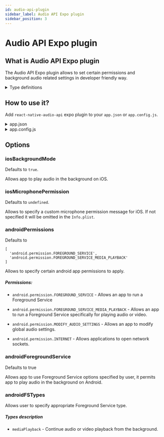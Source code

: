 ```yaml
---
id: audio-api-plugin
sidebar_label: Audio API Expo plugin
sidebar_position: 3
---
```


# Audio API Expo plugin

## What is Audio API Expo plugin

The Audio API Expo plugin allows to set certain permissions and
background audio related settings in developer friendly way.

<details>
<summary>Type definitions</summary>

```typescript
interface Options {
  iosMicrophonePermission?: string;
  iosBackgroundMode: boolean;
  androidPermissions: string[];
  androidForegroundService: boolean;
  androidFSTypes: string[];
}
```

</details>

## How to use it?

Add `react-native-audio-api` expo plugin to your `app.json` or `app.config.js`.

<details>
<summary>app.json</summary>
```javascript
{
  "plugins": [
    [
      "react-native-audio-api",
      {
        "iosBackgroundMode": true,
        "iosMicrophonePermission": "This app requires access to the microphone to record audio.",
        "androidPermissions" : [
          "android.permission.MODIFY_AUDIO_SETTINGS",
          "android.permission.FOREGROUND_SERVICE",
          "android.permission.FOREGROUND_SERVICE_MEDIA_PLAYBACK"
        ],
        "androidForegroundService": true,
        "androidFSTypes": [
          "mediaPlayback"
        ]
      }
    ]
  ]
}
```
</details>

<details>
<summary>app.config.js</summary>
```javascript
export default {
  ...
  "plugins": [
    [
      "react-native-audio-api",
      {
        "iosBackgroundMode": true,
        "iosMicrophonePermission": "This app requires access to the microphone to record audio.",
        "androidPermissions" : [
          "android.permission.MODIFY_AUDIO_SETTINGS",
          "android.permission.FOREGROUND_SERVICE",
          "android.permission.FOREGROUND_SERVICE_MEDIA_PLAYBACK"
        ],
        "androidForegroundService": true,
        "androidFSTypes": [
          "mediaPlayback"
        ]
      }
    ]
  ]
};
```
</details>

## Options

### iosBackgroundMode

Defaults to `true`.

Allows app to play audio in the background on iOS.

### iosMicrophonePermission

Defaults to `undefined`.

Allows to specify a custom microphone permission message for iOS. If not specified it will be omitted in the `Info.plist`.

### androidPermissions

Defaults to

```
[
  'android.permission.FOREGROUND_SERVICE',
  'android.permission.FOREGROUND_SERVICE_MEDIA_PLAYBACK'
]
```

Allows to specify certain android app permissions to apply.

##### Permissions:

- `android.permission.FOREGROUND_SERVICE` - Allows an app to run a Foreground Service

- `android.permission.FOREGROUND_SERVICE_MEDIA_PLAYBACK` - Allows an app to run a Foreground Service specifically for playing audio or video.

- `android.permission.MODIFY_AUDIO_SETTINGS` - Allows an app to modify global audio settings.

- `android.permission.INTERNET` - Allows applications to open network sockets.

### androidForegroundService

Defaults to true

Allows app to use Foreground Service options specified by user,
it permits app to play audio in the background on Android.

### androidFSTypes

Allows user to specify appropriate Foreground Service type.

##### Types description

- `mediaPlayback` - Continue audio or video playback from the background.
